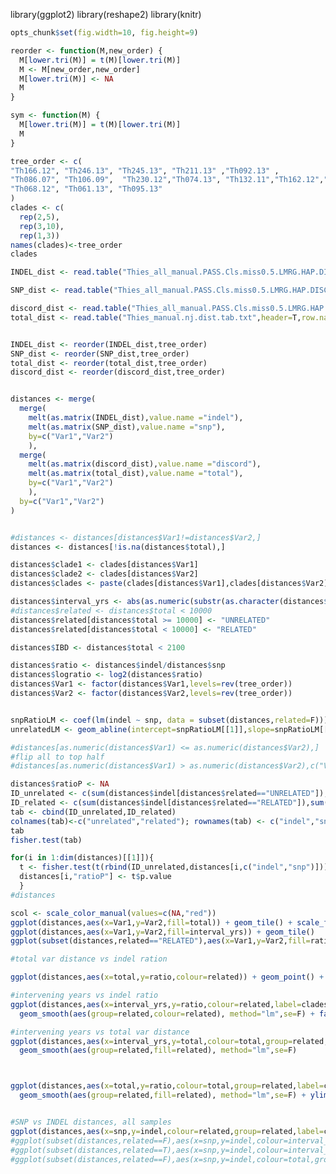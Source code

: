 library(ggplot2)
library(reshape2)
library(knitr)
```r
opts_chunk$set(fig.width=10, fig.height=9)

``` 

```r
reorder <- function(M,new_order) {
  M[lower.tri(M)] = t(M)[lower.tri(M)]
  M <- M[new_order,new_order]
  M[lower.tri(M)] <- NA
  M
}

sym <- function(M) {
  M[lower.tri(M)] = t(M)[lower.tri(M)]
  M
}

tree_order <- c(
"Th166.12", "Th246.13", "Th245.13", "Th211.13" ,"Th092.13" ,
"Th086.07", "Th106.09",  "Th230.12","Th074.13", "Th132.11","Th162.12","Th196.12", "Th106.11", "Th117.11", "Th134.11",
"Th068.12", "Th061.13", "Th095.13"
)
clades <- c(
  rep(2,5),
  rep(3,10),
  rep(1,3))
names(clades)<-tree_order
clades

```

```r

INDEL_dist <- read.table("Thies_all_manual.PASS.Cls.miss0.5.LMRG.HAP.DISCORDS.NOSNGL.INDEL.recode.vcf.dist.tab.txt",header=T,row.names=1,sep="\t")

SNP_dist <- read.table("Thies_all_manual.PASS.Cls.miss0.5.LMRG.HAP.DISCORDS.NOSNGL.SNP.recode.vcf.dist.tab.txt",header=T,row.names=1,sep="\t")

discord_dist <- read.table("Thies_all_manual.PASS.Cls.miss0.5.LMRG.HAP.DISCORDS.NOSNGL.vcf.dist.tab.txt",header=T,row.names=1,sep="\t")
total_dist <- read.table("Thies_manual.nj.dist.tab.txt",header=T,row.names=1,sep="\t")


INDEL_dist <- reorder(INDEL_dist,tree_order)
SNP_dist <- reorder(SNP_dist,tree_order)
total_dist <- reorder(total_dist,tree_order)
discord_dist <- reorder(discord_dist,tree_order)



```



```r


distances <- merge(
  merge(
    melt(as.matrix(INDEL_dist),value.name ="indel"),
    melt(as.matrix(SNP_dist),value.name ="snp"),
    by=c("Var1","Var2")
    ),
  merge(
    melt(as.matrix(discord_dist),value.name ="discord"),
    melt(as.matrix(total_dist),value.name ="total"),
    by=c("Var1","Var2")
    ),
  by=c("Var1","Var2")
)


#distances <- distances[distances$Var1!=distances$Var2,]
distances <- distances[!is.na(distances$total),]

distances$clade1 <- clades[distances$Var1]
distances$clade2 <- clades[distances$Var2]
distances$clades <- paste(clades[distances$Var1],clades[distances$Var2])

distances$interval_yrs <- abs(as.numeric(substr(as.character(distances$Var1),7,8)) - as.numeric(substr(as.character(distances$Var2),7,8)))
#distances$related <- distances$total < 10000
distances$related[distances$total >= 10000] <- "UNRELATED"
distances$related[distances$total < 10000] <- "RELATED"

distances$IBD <- distances$total < 2100

distances$ratio <- distances$indel/distances$snp
distances$logratio <- log2(distances$ratio)
distances$Var1 <- factor(distances$Var1,levels=rev(tree_order))
distances$Var2 <- factor(distances$Var2,levels=rev(tree_order))


snpRatioLM <- coef(lm(indel ~ snp, data = subset(distances,related=F)))
unrelatedLM <- geom_abline(intercept=snpRatioLM[[1]],slope=snpRatioLM[[2]])

#distances[as.numeric(distances$Var1) <= as.numeric(distances$Var2),]
#flip all to top half
#distances[as.numeric(distances$Var1) > as.numeric(distances$Var2),c("Var1","Var2")] <- distances[as.numeric(distances$Var1) > as.numeric(distances$Var2),c("Var2","Var1")]


```

```r
distances$ratioP <- NA
ID_unrelated <- c(sum(distances$indel[distances$related=="UNRELATED"]),sum(distances$snp[distances$related=="UNRELATED"]))
ID_related <- c(sum(distances$indel[distances$related=="RELATED"]),sum(distances$snp[distances$related=="RELATED"]))
tab <- cbind(ID_unrelated,ID_related)
colnames(tab)<-c("unrelated","related"); rownames(tab) <- c("indel","snp")
tab
fisher.test(tab)

for(i in 1:dim(distances)[[1]]){ 
  t <- fisher.test(t(rbind(ID_unrelated,distances[i,c("indel","snp")])))
  distances[i,"ratioP"] <- t$p.value
  }
#distances

```

```r

scol <- scale_color_manual(values=c(NA,"red"))
ggplot(distances,aes(x=Var1,y=Var2,fill=total)) + geom_tile() + scale_fill_gradient(trans="log")
ggplot(distances,aes(x=Var1,y=Var2,fill=interval_yrs)) + geom_tile()
ggplot(subset(distances,related=="RELATED"),aes(x=Var1,y=Var2,fill=ratio,colour=ratioP < 0.05)) + geom_tile(size=1) + scol + scale_fill_gradient(trans="log")

```

```r

#total var distance vs indel ration

ggplot(distances,aes(x=total,y=ratio,colour=related)) + geom_point() + facet_grid(. ~ related,scale="free_x") + ylim(0,1.5)

#intervening years vs indel ratio
ggplot(distances,aes(x=interval_yrs,y=ratio,colour=related,label=clades)) + geom_text(size=4) +
  geom_smooth(aes(group=related,colour=related), method="lm",se=F) + facet_grid(. ~ related,scale="free_x") + ylim(0,1.5)

#intervening years vs total var distance
ggplot(distances,aes(x=interval_yrs,y=total,colour=total,group=related,label=clades)) + geom_text(size=4) +
  geom_smooth(aes(group=related,fill=related), method="lm",se=F)



ggplot(distances,aes(x=total,y=ratio,colour=total,group=related,label=clades)) + geom_text(size=4) +
  geom_smooth(aes(group=related,fill=related), method="lm",se=F) + ylim(0,1.3)


#SNP vs INDEL distances, all samples
ggplot(distances,aes(x=snp,y=indel,colour=related,group=related,label=clades)) + geom_text(size=4) + unrelatedLM + xlim(0,400) + ylim(0,400)
#ggplot(subset(distances,related==F),aes(x=snp,y=indel,colour=interval_yrs,group=related,label=clades)) + geom_text(size=4) + unrelatedLM + xlim(0,400) + ylim(0,400)
#ggplot(subset(distances,related==T),aes(x=snp,y=indel,colour=interval_yrs,group=related,label=clades)) + geom_text(size=4) + unrelatedLM + xlim(0,400) + ylim(0,400)
#ggplot(subset(distances,related==F),aes(x=snp,y=indel,colour=total,group=related)) + geom_point(size=4)
```


